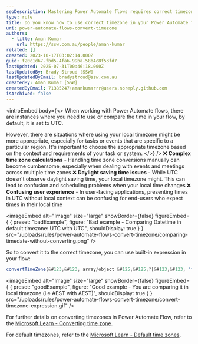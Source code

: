```yaml
---
seoDescription: Mastering Power Automate flows requires correct timezone usage to avoid complex calculations, daylight saving time issues and user confusion.
type: rule
title: Do you know how to use correct timezone in your Power Automate flows?
uri: power-automate-flows-convert-timezone
authors:
  - title: Aman Kumar
    url: https://ssw.com.au/people/aman-kumar
related: []
created: 2023-10-17T03:02:14.000Z
guid: f20c1d67-fbd5-4fa6-99ba-58b4c8f53fd7
lastUpdated: 2025-07-31T00:46:18.000Z
lastUpdatedBy: Brady Stroud [SSW]
lastUpdatedByEmail: bradystroud@ssw.com.au
createdBy: Aman Kumar [SSW]
createdByEmail: 71385247+amankumarrr@users.noreply.github.com
isArchived: false
---
```


<introEmbed
  body={<>
When working with Power Automate flows, there are instances where you need to use or compare the time in your flow, by default, it is set to UTC.

However, there are situations where using your local timezone might be more appropriate, especially for tasks or events that are specific to a particular region. It's important to choose the appropriate timezone based on the context and requirements of your task or system.
  </>}
/>
❌ **Complex time zone calculations** - Handling time zone conversions manually can become cumbersome, especially when dealing with events and meetings across multiple time zones
❌ **Daylight saving time issues** - While UTC doesn't observe daylight saving time, your local timezone might. This can lead to confusion and scheduling problems when your local time changes
❌ **Confusing user experience** - In user-facing applications, presenting times in UTC without local context can be confusing for end-users who expect times in their local time

<imageEmbed
  alt="Image"
  size="large"
  showBorder={false}
  figureEmbed={ {
    preset: "badExample",
    figure: "Bad example - Comparing Datetime in default timezone: UTC with UTC",
    shouldDisplay: true
  } }
  src="/uploads/rules/power-automate-flows-convert-timezone/comparing-timedate-without-converting.png"
/>


So to convert it to the correct timezone, you can use built-in expression in your flow:

```js
convertTimeZone(&#123;&#123; array/object &#125;&#125;?[&#123;&#123; 'timedate variable' &#125;&#125;], 'UTC', 'AUS Eastern Standard Time')
```

<imageEmbed
  alt="Image"
  size="large"
  showBorder={false}
  figureEmbed={ {
    preset: "goodExample",
    figure: "Good example - You are comparing it in local timezone (i.e AEST with AEST)",
    shouldDisplay: true
  } }
  src="/uploads/rules/power-automate-flows-convert-timezone/convert-timezone-expression.gif"
/>


For further details on converting timezones in Power Automate Flow, refer to the [Microsoft Learn - Converting time zone](https://learn.microsoft.com/en-us/troubleshoot/power-platform/power-automate/converting-time-zone-power-automate?WT.mc_id=DX-MVP-33518).

For default timezones, refer to the [Microsoft Learn - Default time zones](https://learn.microsoft.com/en-us/windows-hardware/manufacture/desktop/default-time-zones?view=windows-11&WT.mc_id=DX-MVP-33518).
